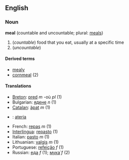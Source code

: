 ==English==
===Noun===
'''meal''' (countable and uncountable; plural: [[meals]])

# (''countable'') food that you eat, usually at a specific time
# (''uncountable'') {{stub}}<!-- related to cereals, grains... -->

====Derived terms====
*[[mealy]]
*[[cornmeal]] (2)

====Translations====
*[[Breton]]: [[pred]] ''m'' -où ''pl'' (1)
*Bulgarian: [[ядене]] ''n'' (1)
*[[Catalan]]: [[àpat]] ''m'' (1)
*{{fi}}: [[ateria]]
*French: [[repas]] ''m'' (1)
*[[Interlingua]]: [[repasto]] (1)
*Italian: [[pasto]] ''m'' (1)
*Lithuanian: [[valgis]] ''m'' (1)
*Portuguese: [[refeição]] ''f'' (1)
*Russian: [[еда]] ''f'' (1); [[мука|мука́]] ''f'' (2)